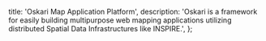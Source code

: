 
  title: 'Oskari Map Application Platform',
  description: 'Oskari is a framework for easily building multipurpose web mapping applications utilizing distributed Spatial Data Infrastructures like INSPIRE.',
};
 
<FeaturesList title='With Oskari you can...' data={featureItems} />
<UsedBy title='Used by' data={usedbyItems} />
<CardList data={whatsnew} title='What´s new' />
 

